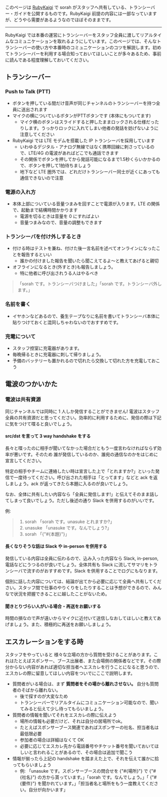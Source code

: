 このページは <a href="https://rubykaigi.org">RubyKaigi</a> で sorah がスタッフへ共有している、トランシーバー・ガイドを公開するものです。RubyKaigi 前提の内容には一部なっていますが、どうやら需要があるようなのでほぼそのままです。

<hr />

RubyKaigi では本番の運営にトランシーバーをスタッフ全員に渡してリアルタイムなコミュニケーションを取れるようにしています。このページでは、そんなトランシーバーの使い方や本番時のコミュニケーションのコツを解説します。初めてトランシーバーを利用する場合知っておいてほしいことが多々あるため、事前に読んである程度理解しておいてください。

## トランシーバー

### Push to Talk (PTT)

- ボタンを押している間だけ音声が同じチャンネルのトランシーバーを持つ全員に送出されます
- マイクの横についているボタンがPTTボタンです (本体にもついてます)
    - マイク横のボタンはスライドすると押したままロックされる仕様だったりします。うっかりロックに入れてしまい他者の発話を妨げないように注意してください
- RubyKaigi では LTE モデムを搭載した IP トランシーバを採用しています
    - いわゆるデジタル・アナログ無線ではなく携帯回線に刺さっているので、LTE/4G の電波があればどこでも通話できます
    - その関係でボタンを押してから発話可能になるまで1.5秒くらいかかるので、ボタンを押して1拍待ちましょう
    - 地下など LTE 圏外では、どれだけトランシーバー同士が近くにあっても通信できないので注意

### 電源の入れ方

- 本体上部についている音量つまみを回すことで電源が入ります。LTE の関係で、起動まで結構時間かかります
    - 電源を切るときは音量を 0 にすればよい
    - 音量つまみなので、音量の調整もできます

### トランシーバを付け外しするとき

- 付ける時はテストを兼ね、付けた後一言名前を述べてオンラインになったことを報告するといい
    - 誰かの付けました報告を聞いたら聞こえてるよ〜と教えてあげると親切
- オフラインになるとき(外すとき)も報告しましょう。
    - 特に他者に呼び出されうる人はやるべき

> 「sorah です。トランシーバつけました」「sorah です。トランシーバ外します。」

### 名前を書く

- イヤホンなどあるので、養生テープなりに名前を書いてトランシーバ本体に貼りつけておくと混同しちゃわないのでおすすめです。

### 充電について

- スタッフ控室に充電器があります。
- 毎晩帰るときに充電器に刺して帰りましょう。
-   予備のバッテリーも置かれるので切れたら交換して切れた方を充電しておこう

## 電波のつかいかた

### 電波は共有資源

同じチャンネルでは同時に 1 人しか発信することができません! 電波はスタッフ全員の共有資源だと思ってください。効率的に利用するために、発信の際は下記に気をつけて喋ると良いでしょう。

#### src/dst を言って 3 way handshake をする

長々と喋ったのに相手が聞いてなかった場合だともう一度言わなければならず効率が悪いです。そのため 誰が発信しているのか、誰宛の通信なのかをはじめに宣言してください。

特定の相手やチームに連絡したい時は宣言した上で「とれますか?」といった発信で一度待ってください。呼び出された相手は「とってます」などと ack を返しましょう。ack が返ってきたら本題に入るのが良いでしょう。

なお、全体に共有したい内容なら「全員に発信します!」と伝えてそのまま話してしまって良いでしょう。ただし後述の通り Slack を併用するのがいいです。

例:

> 1. sorah  「sorah です。unasuke とれますか?」
> 1. unasuke 「unasuke です。なんでしょう?」
> 1. sorah 「{"#{本題}"}」

#### 長くなりそうな話は Slack や in-person を併用する

発信している内容は全員に伝わるので、込み入った内容なら Slack, in-person, 電話などにうつるのが良いでしょう。全体共有も Slack に流してサマリをトランシーバで流すのがおすすめです。Slack を併用することでログにもなります。

個別に話した内容については、結論が出てから必要に応じて全員へ共有してください。スタッフ間で仕事のやりくりをしたりすることは予想ができるので、みんなで状況を把握できることに越したことがないため。

#### 聞きとりづらい人がいる場合・再送をお願いする

時間の損なので声が遠いからマイクに近付いて送信しなおしてほしいと教えてあげましょう。また、積極的に再送をお願いしましょう。

## エスカレーションをする時

スタッフをやっていると 様々な立場の方から質問を受けることがあります。これはたとえばスポンサー、ブース出展者、また会場側の関係者などです。その際分からない内容があれば適切な担当者へエスカレを行うことになると思うので、エスカレの際に留意してほしい内容をついでにここで説明します。

- 質問者がいる場合は、まず __質問者をその場から離れさせない。__ 自分も質問者のそばから離れない。
    - 後で探すのが大変なため
    - トランシーバーでリアルタイムにコミュニケーション可能なので、聞いてみると伝えて少し待ってもらいましょう。
- 質問者の情報を聞いてそれをエスカレの際に伝えよう
    - 場所の情報も必要だけど、それは自分の居場所でok。
    - たとえばスポンサーブース関連であればスポンサーの社名、担当者名は最低限必要
    - 参加者の場合は詳細はなくて OK
    - 必要に応じてエスカレ先から電話番号やチケット番号を聞いておいてほしいと言われることがあるので、その場合は追加で聞こう
- 情報が揃ったら上記の handshake を踏まえた上で、それを伝えて誰かに拾ってもらいましょう
    - 例: 「unasuke です。スポンサーブースの問合せを {"#{場所}"} で {"#{社名}"} の方から貰っています。」「sorah です。なんでしょう。」「 {"#{要件}"} を聞かれています。」「担当者名と場所をもう一度教えてください。自分が向かいます」
